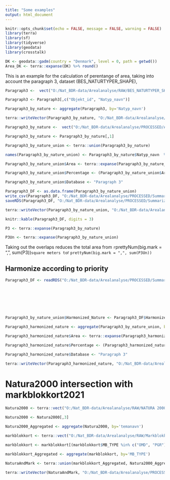 ```yaml
---
title: "Some examples"
output: html_document
---
```


```r
knitr::opts_chunk$set(echo = FALSE, message = FALSE, warning = FALSE)
library(terra)
library(sf)
library(tidyverse)
library(geodata)
library(crosstalk)
```

```r
DK <- geodata::gadm(country = "Denmark", level = 0, path = getwd())
Area_DK <- terra::expanse(DK) %>% round()
```

This is an example for the calculation of perentange of area, taking into account the paragraph 3, dataset (BES_NATURTYPER_SHAPE), 


```r
Paragraph3 <-  vect("O:/Nat_BDR-data/Arealanalyse/RAW/BES_NATURTYPER_SHAPE")

Paragraph3 <- Paragraph3[,c("Objekt_id", "Natyp_navn")]

Paragraph3_by_nature <- aggregate(Paragraph3, by='Natyp_navn')

terra::writeVector(Paragraph3_by_nature, "O:/Nat_BDR-data/Arealanalyse/PROCESSED/Aggregated/Paragraph3_by_nature.shp", overwrite = T)
```


```r
Paragraph3_by_nature <-  vect("O:/Nat_BDR-data/Arealanalyse/PROCESSED/Aggregated/Paragraph3_by_nature.shp")

Paragraph3_by_nature <- Paragraph3_by_nature[,1]

Paragraph3_by_nature_union <- terra::union(Paragraph3_by_nature)
```


```r
names(Paragraph3_by_nature_union) <- Paragraph3_by_nature$Natyp_navn  %>% janitor::make_clean_names()

Paragraph3_by_nature_union$Area <- terra::expanse(Paragraph3_by_nature_union) %>% round() %>% as.integer()

Paragraph3_by_nature_union$Percentage <- (Paragraph3_by_nature_union$Area/Area_DK)*100

Paragraph3_by_nature_union$Database <- "Paragraph 3"

```


```r
Paragraph3_DF <- as.data.frame(Paragraph3_by_nature_union)
write_csv(Paragraph3_DF, "O:/Nat_BDR-data/Arealanalyse/PROCESSED/Summarized/Paragraph3.csv")
saveRDS(Paragraph3_DF, "O:/Nat_BDR-data/Arealanalyse/PROCESSED/Summarized/Paragraph3.rds")
```

```r
terra::writeVector(Paragraph3_by_nature_union, "O:/Nat_BDR-data/Arealanalyse/PROCESSED/Aggregated/Paragraph3_by_nature_union.shp", overwrite = T)
```

```r
knitr::kable(Paragraph3_DF, digits = 3)
```


```r
P3 <- terra::expanse(Paragraph3_by_nature)

P3Un <- terra::expanse(Paragraph3_by_nature_union)

```


Taking out the overlaps reduces the total area from  `r `prettyNum(big.mark = ",", sum(P3))` square meters to `r `prettyNum(big.mark = ",", sum(P3Un))`

## Harmonize according to priority

```r
Paragraph3_DF <- readRDS("O:/Nat_BDR-data/Arealanalyse/PROCESSED/Summarized/Paragraph3.rds") %>% dplyr::mutate(Harmonized_Nature = case_when(overdrev == 1 ~ "overdrev",
                                                                                                                                             overdrev == 0 & strandeng == 1 ~ "strandeng",
                                                                                                                                             overdrev == 0 & strandeng == 0 & so == 1 ~ "so",
                                                                                                                                             overdrev == 0 & strandeng == 0 & so == 0 & hede == 1 ~ "hede",
                                                                                                                                             overdrev == 0 & strandeng == 0 & so == 0 & hede == 0 & mose == 1 ~ "mose",
                                                                                                                                             overdrev == 0 & strandeng == 0 & so == 0 & hede == 0 & mose == 0 & eng == 1 ~ "eng",
                                                                                                                                             overdrev == 0 & strandeng == 0 & so == 0 & hede == 0 & mose == 0 & eng == 0 ~ "ukendt"))

Paragraph3_by_nature_union$Harmonized_Nature <- Paragraph3_DF$Harmonized_Nature
```


```r
Paragraph3_harmonized_nature <- aggregate(Paragraph3_by_nature_union, by='Harmonized_Nature')

Paragraph3_harmonized_nature$Area <- terra::expanse(Paragraph3_harmonized_nature) %>% round() %>% as.integer()

Paragraph3_harmonized_nature$Percentage <- (Paragraph3_harmonized_nature$Area/Area_DK)*100

Paragraph3_harmonized_nature$Database <- "Paragraph 3"
```


```r
terra::writeVector(Paragraph3_harmonized_nature, "O:/Nat_BDR-data/Arealanalyse/CLEAN/Paragraph3_Harmonized.shp", overwrite = T)
```


# Natura2000 intersection with markblokkort2021

```r
Natura2000 <- terra::vect("O:/Nat_BDR-data/Arealanalyse/RAW/NATURA 2000/pg-natura_2000_omraader_natura2000.shp")

Natura2000 <- Natura2000[,3]

Natura2000_Aggregated <- aggregate(Natura2000, by='temanavn')
```


```r
markblokkort <- terra::vect("O:/Nat_BDR-data/Arealanalyse/RAW/Markblokke2021/Markblokke2021.shp")

markblokkort <- markblokkort[(markblokkort$MB_TYPE %in% c("OMD", "PGR")),7]

markblokkort_Aggregated <- aggregate(markblokkort, by='MB_TYPE')

```

```r
NaturaAndMark <- terra::union(markblokkort_Aggregated, Natura2000_Aggregated)
```


```r
terra::writeVector(NaturaAndMark, "O:/Nat_BDR-data/Arealanalyse/PROCESSED/Aggregated/NaturaAndMark.shp")
```
